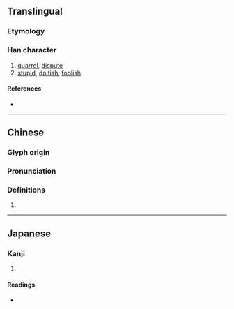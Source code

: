 {{also|㚣}}
{{character info/new}}
==Translingual==

===Etymology===
{{rfe|zh}}

===Han character===
{{Han char|rn=38|rad=女|as=03|sn=6|four=44444|canj=VV|ids=⿰女女}}

# [[quarrel]], [[dispute]]
# [[stupid]], [[doltish]], [[foolish]]

====References====
* {{Han ref|kx=0255.080|dkj=06050|dj=0518.090|hdz=21029.030|uh=597B|ud=22907|bh=C9CF|bd=51663}}

----

==Chinese==
{{zh-forms}}

===Glyph origin===
{{Han etym}}
{{zh-etym-double|女|woman}}

===Pronunciation===
{{zh-pron
|m=nuán,nán
|c=nyun4,lyun4
|cat=v
}}

===Definitions===
{{zh-hanzi}}

# {{rfdef|lang=zh}}

----

==Japanese==

===Kanji===
{{ja-kanji|grade=|rs=女03}}

# {{defn|lang=ja|sort=女03}}

====Readings====
* {{ja-readings|on=だん,なん|kun=いいあらそ.う}}